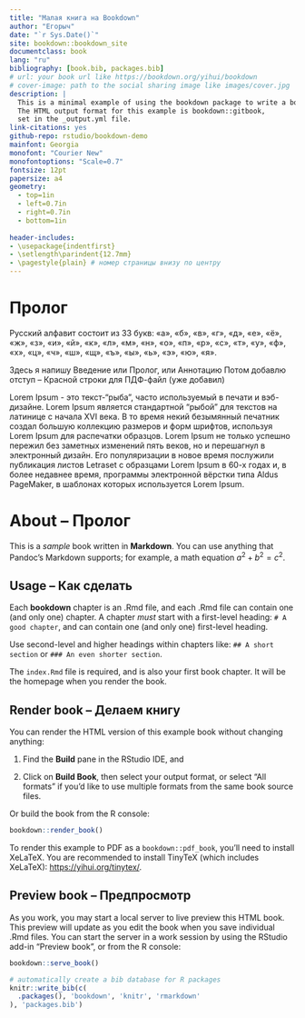 ```yaml
--- 
title: "Малая книга на Bookdown"
author: "Егорыч"
date: "`r Sys.Date()`"
site: bookdown::bookdown_site
documentclass: book
lang: "ru"
bibliography: [book.bib, packages.bib]
# url: your book url like https://bookdown.org/yihui/bookdown
# cover-image: path to the social sharing image like images/cover.jpg
description: |
  This is a minimal example of using the bookdown package to write a book.
  The HTML output format for this example is bookdown::gitbook,
  set in the _output.yml file.
link-citations: yes
github-repo: rstudio/bookdown-demo
mainfont: Georgia
monofont: "Courier New"
monofontoptions: "Scale=0.7"
fontsize: 12pt
papersize: a4
geometry:
  - top=1in
  - left=0.7in
  - right=0.7in
  - bottom=1in 
  
header-includes:  
- \usepackage{indentfirst}
- \setlength\parindent{12.7mm}
- \pagestyle{plain} # номер страницы внизу по центру   
---
```


# Пролог {-#index}

Русский алфавит состоит из 33 букв: «а», «б», «в», «г», «д», «е», «ё», «ж», «з», «и», «й», «к», «л», «м», «н», «о», «п», «р», «с», «т», «у», «ф», «х», «ц», «ч», «ш», «щ», «ъ», «ы», «ь», «э», «ю», «я». 

Здесь я напишу Введение или Пролог, или Аннотацию
Потом добавлю отступ – Красной строки для ПДФ-файл (уже добавил)

Lorem Ipsum - это текст-“рыба”, часто используемый в печати и вэб-дизайне. Lorem Ipsum является стандартной “рыбой” для текстов на латинице с начала XVI века. В то время некий безымянный печатник создал большую коллекцию размеров и форм шрифтов, используя Lorem Ipsum для распечатки образцов. Lorem Ipsum не только успешно пережил без заметных изменений пять веков, но и перешагнул в электронный дизайн. Его популяризации в новое время послужили публикация листов Letraset с образцами Lorem Ipsum в 60-х годах и, в более недавнее время, программы электронной вёрстки типа Aldus PageMaker, в шаблонах которых используется Lorem Ipsum.  


# About -- Пролог {#about}

This is a _sample_ book written in **Markdown**. You can use anything that Pandoc's Markdown supports; for example, a math equation $a^2 + b^2 = c^2$.

## Usage -- Как сделать

Each **bookdown** chapter is an .Rmd file, and each .Rmd file can contain one (and only one) chapter. A chapter *must* start with a first-level heading: `# A good chapter`, and can contain one (and only one) first-level heading.

Use second-level and higher headings within chapters like: `## A short section` or `### An even shorter section`.

The `index.Rmd` file is required, and is also your first book chapter. It will be the homepage when you render the book.

## Render book -- Делаем книгу

You can render the HTML version of this example book without changing anything:

1. Find the **Build** pane in the RStudio IDE, and

1. Click on **Build Book**, then select your output format, or select "All formats" if you'd like to use multiple formats from the same book source files.

Or build the book from the R console:

```r
bookdown::render_book()
```

To render this example to PDF as a `bookdown::pdf_book`, you'll need to install XeLaTeX. You are recommended to install TinyTeX (which includes XeLaTeX): <https://yihui.org/tinytex/>.

## Preview book -- Предпросмотр

As you work, you may start a local server to live preview this HTML book. This preview will update as you edit the book when you save individual .Rmd files. You can start the server in a work session by using the RStudio add-in "Preview book", or from the R console:

```r
bookdown::serve_book()
```


```r
# automatically create a bib database for R packages
knitr::write_bib(c(
  .packages(), 'bookdown', 'knitr', 'rmarkdown'
), 'packages.bib')
```
